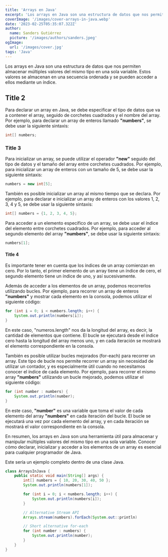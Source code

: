 ```yaml
---
title: 'Arrays en Java'
excerpt: 'Los arrays en Java son una estructura de datos que nos permiten almacenar múltiples valores del mismo tipo en una sola variable.'
coverImage: '/images/cover-arrays-in-java.webp'
date: '2023-02-25T05:35:07.322Z'
author:
  name: Sanders Gutiérrez
  picture: '/images/authors/sanders.jpeg'
ogImage:
  url: '/images/cover.jpg'
tags: 'Java'
---
```


Los arrays en Java son una estructura de datos que nos permiten almacenar múltiples valores del mismo tipo en una sola variable. Estos valores se almacenan en una secuencia ordenada y se pueden acceder a ellos mediante un índice.

## Title 2

Para declarar un array en Java, se debe especificar el tipo de datos que va a contener el array, seguido de corchetes cuadrados y el nombre del array. Por ejemplo, para declarar un array de enteros llamado **"numbers"**, se debe usar la siguiente sintaxis:

```java
int[] numbers;
```

### Title 3

Para inicializar un array, se puede utilizar el operador **"new"** seguido del tipo de datos y el tamaño del array entre corchetes cuadrados. Por ejemplo, para inicializar un array de enteros con un tamaño de 5, se debe usar la siguiente sintaxis:

```java
numbers = new int[5];
```

También es posible inicializar un array al mismo tiempo que se declara. Por ejemplo, para declarar e inicializar un array de enteros con los valores 1, 2, 3, 4 y 5, se debe usar la siguiente sintaxis:

```java
int[] numbers = {1, 2, 3, 4, 5};
```

Para acceder a un elemento específico de un array, se debe usar el índice del elemento entre corchetes cuadrados. Por ejemplo, para acceder al segundo elemento del array **"numbers"**, se debe usar la siguiente sintaxis:

```java
numbers[1];
```

#### Title 4

Es importante tener en cuenta que los índices de un array comienzan en cero. Por lo tanto, el primer elemento de un array tiene un índice de cero, el segundo elemento tiene un índice de uno, y así sucesivamente.

Además de acceder a los elementos de un array, podemos recorrerlos utilizando bucles. Por ejemplo, para recorrer un array de enteros **"numbers"** y mostrar cada elemento en la consola, podemos utilizar el siguiente código:

```java
for (int i = 0; i < numbers.length; i++) {
    System.out.println(numbers[i]);
}
```

En este caso, "numeros.length" nos da la longitud del array, es decir, la cantidad de elementos que contiene. El bucle se ejecutará desde el índice cero hasta la longitud del array menos uno, y en cada iteración se mostrará el elemento correspondiente en la consola.

También es posible utilizar bucles mejorados (for-each) para recorrer un array. Este tipo de bucle nos permite recorrer un array sin necesidad de utilizar un contador, y es especialmente útil cuando no necesitamos conocer el índice de cada elemento. Por ejemplo, para recorrer el mismo array **"numbers"** utilizando un bucle mejorado, podemos utilizar el siguiente código:

```java
for (int number : numbers) {
    System.out.println(number);
}
```

En este caso, **"number"** es una variable que toma el valor de cada elemento del array **"numbers"** en cada iteración del bucle. El bucle se ejecutará una vez por cada elemento del array, y en cada iteración se mostrará el valor correspondiente en la consola.

En resumen, los arrays en Java son una herramienta útil para almacenar y manipular múltiples valores del mismo tipo en una sola variable. Conocer cómo declarar, inicializar y acceder a los elementos de un array es esencial para cualquier programador de Java.

Este sería un ejemplo completo dentro de una clase Java.

```java
class ArraysInJava {
    public static void main(String[] args) {
        int[] numbers = { 10, 20, 30, 40, 50 };
        System.out.println(numbers[1]);

        for (int i = 0; i < numbers.length; i++) {
            System.out.println(numbers[i]);
        }

		// Alternative Stream API
        Arrays.stream(numbers).forEach(System.out::println)

        // Short alternative for-each
        for (int number : numbers) {
            System.out.println(number);
        }
    }
}
```
